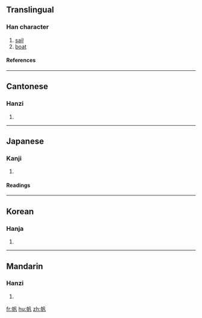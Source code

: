 ==Translingual==
===Han character===
{{Han char|rn=50|rad=巾|as=03|sn=6|four=4721<sub>0</sub>|canj=中月竹弓戈 (LBHNI)}}
# [[sail]]
# [[boat]]
====References====
{{Han ref|kx=0328.140|dkj=08787|dj=0634.080|hdz=10730.130|uh=5E06|ud=24070|bh=A67C|bd=42620}}
----
==Cantonese==
===Hanzi===
{{yue-hanzi|jyut=|y=faan4}}
# {{defn|Cantonese}}
----
==Japanese==
===Kanji===
{{ja-kanji|grade=|rs=巾03}}
# {{defn|Japanese}} 
====Readings====
{{ja-readings|on=[[はん]] (han)|kun=[[ほ]] (ho)}}
----
==Korean==
===Hanja===
{{ko-hanja|hangeul=범|rv=beom|mr=pŏm}}
# {{defn|Korean}}
----
==Mandarin==
===Hanzi===
{{cmn-hanzi|pin=[[fān]] (fan1), [[nú]] (nu2)|wg=fan<sup>1</sup>, nu<sup>2</sup>}}
# {{defn|Mandarin}}

[[fr:帆]]
[[hu:帆]]
[[zh:帆]]